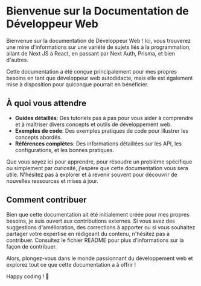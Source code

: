 # Bienvenue sur la Documentation de Développeur Web

Bienvenue sur la documentation de Développeur Web ! Ici, vous trouverez une mine d'informations sur une variété de sujets liés à la programmation, allant de Next JS à React, en passant par Next Auth, Prisma, et bien d'autres.

Cette documentation a été conçue principalement pour mes propres besoins en tant que développeur web autodidacte, mais elle est également mise à disposition pour quiconque pourrait en bénéficier.

## À quoi vous attendre

- **Guides détaillés**: Des tutoriels pas à pas pour vous aider à comprendre et à maîtriser divers concepts et outils de développement web.
- **Exemples de code**: Des exemples pratiques de code pour illustrer les concepts abordés.
- **Références complètes**: Des informations détaillées sur les API, les configurations, et les bonnes pratiques.

Que vous soyez ici pour apprendre, pour résoudre un problème spécifique ou simplement par curiosité, j'espère que cette documentation vous sera utile. N'hésitez pas à explorer et à revenir souvent pour découvrir de nouvelles ressources et mises à jour.

## Comment contribuer

Bien que cette documentation ait été initialement créée pour mes propres besoins, je suis ouvert aux contributions externes. Si vous avez des suggestions d'amélioration, des corrections à apporter ou si vous souhaitez partager votre expertise en rédigeant du contenu, n'hésitez pas à contribuer. Consultez le fichier README pour plus d'informations sur la façon de contribuer.

Alors, plongez-vous dans le monde passionnant du développement web et explorez tout ce que cette documentation a à offrir !

Happy coding ! 🚀

